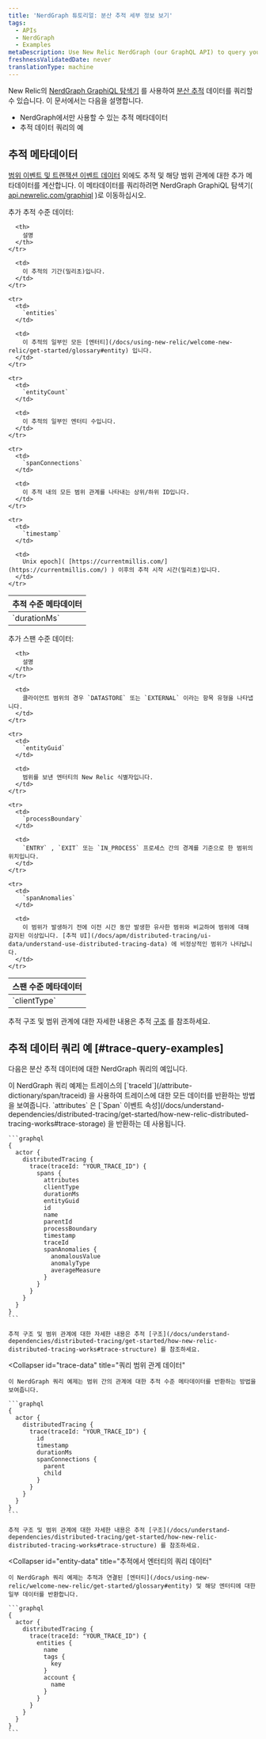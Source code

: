 ```yaml
---
title: 'NerdGraph 튜토리얼: 분산 추적 세부 정보 보기'
tags:
  - APIs
  - NerdGraph
  - Examples
metaDescription: Use New Relic NerdGraph (our GraphQL API) to query your distributed trace data.
freshnessValidatedDate: never
translationType: machine
---
```


New Relic의 [NerdGraph GraphiQL 탐색기](https://api.newrelic.com/graphiql) 를 사용하여 [분산 추적](/docs/understand-dependencies/distributed-tracing/get-started/introduction-distributed-tracing) 데이터를 쿼리할 수 있습니다. 이 문서에서는 다음을 설명합니다.

* NerdGraph에서만 사용할 수 있는 추적 메타데이터
* 추적 데이터 쿼리의 예

## 추적 메타데이터

[범위 이벤트 및 트랜잭션 이벤트 데이터](/docs/understand-dependencies/distributed-tracing/get-started/how-new-relic-distributed-tracing-works#trace-structure) 외에도 추적 및 해당 범위 관계에 대한 추가 메타데이터를 계산합니다. 이 메타데이터를 쿼리하려면 NerdGraph GraphiQL 탐색기( [api.newrelic.com/graphiql](https://api.newrelic.com/graphiql) )로 이동하십시오.

추가 추적 수준 데이터:

<table>
  <thead>
    <tr>
      <th style={{ width: "180px" }}>
        추적 수준 메타데이터
      </th>

      <th>
        설명
      </th>
    </tr>
  </thead>

  <tbody>
    <tr>
      <td>
        `durationMs`
      </td>

      <td>
        이 추적의 기간(밀리초)입니다.
      </td>
    </tr>

    <tr>
      <td>
        `entities`
      </td>

      <td>
        이 추적의 일부인 모든 [엔터티](/docs/using-new-relic/welcome-new-relic/get-started/glossary#entity) 입니다.
      </td>
    </tr>

    <tr>
      <td>
        `entityCount`
      </td>

      <td>
        이 추적의 일부인 엔터티 수입니다.
      </td>
    </tr>

    <tr>
      <td>
        `spanConnections`
      </td>

      <td>
        이 추적 내의 모든 범위 관계를 나타내는 상위/하위 ID입니다.
      </td>
    </tr>

    <tr>
      <td>
        `timestamp`
      </td>

      <td>
        Unix epoch]( [https://currentmillis.com/](https://currentmillis.com/) ) 이후의 추적 시작 시간(밀리초)입니다.
      </td>
    </tr>
  </tbody>
</table>

추가 스팬 수준 데이터:

<table>
  <thead>
    <tr>
      <th style={{ width: "180px" }}>
        스팬 수준 메타데이터
      </th>

      <th>
        설명
      </th>
    </tr>
  </thead>

  <tbody>
    <tr>
      <td>
        `clientType`
      </td>

      <td>
        클라이언트 범위의 경우 `DATASTORE` 또는 `EXTERNAL` 이라는 항목 유형을 나타냅니다.
      </td>
    </tr>

    <tr>
      <td>
        `entityGuid`
      </td>

      <td>
        범위를 보낸 엔터티의 New Relic 식별자입니다.
      </td>
    </tr>

    <tr>
      <td>
        `processBoundary`
      </td>

      <td>
        `ENTRY` , `EXIT` 또는 `IN_PROCESS` 프로세스 간의 경계를 기준으로 한 범위의 위치입니다.
      </td>
    </tr>

    <tr>
      <td>
        `spanAnomalies`
      </td>

      <td>
        이 범위가 발생하기 전에 이전 시간 동안 발생한 유사한 범위와 비교하여 범위에 대해 감지된 이상입니다. [추적 UI](/docs/apm/distributed-tracing/ui-data/understand-use-distributed-tracing-data) 에 비정상적인 범위가 나타납니다.
      </td>
    </tr>
  </tbody>
</table>

추적 구조 및 범위 관계에 대한 자세한 내용은 추적 [구조](/docs/understand-dependencies/distributed-tracing/get-started/how-new-relic-distributed-tracing-works#trace-structure) 를 참조하세요.

## 추적 데이터 쿼리 예 [#trace-query-examples]

다음은 분산 추적 데이터에 대한 NerdGraph 쿼리의 예입니다.

<CollapserGroup>
  <Collapser
    id="traceid"
    title="추적 ID로 쿼리"
  >
    이 NerdGraph 쿼리 예제는 트레이스의 [`traceId`](/attribute-dictionary/span/traceid) 을 사용하여 트레이스에 대한 모든 데이터를 반환하는 방법을 보여줍니다. `attributes` 은 [`Span` 이벤트 속성](/docs/understand-dependencies/distributed-tracing/get-started/how-new-relic-distributed-tracing-works#trace-storage) 을 반환하는 데 사용됩니다.

    ```graphql
    {
      actor {
        distributedTracing {
          trace(traceId: "YOUR_TRACE_ID") {
            spans {
              attributes
              clientType
              durationMs
              entityGuid
              id
              name
              parentId
              processBoundary
              timestamp
              traceId
              spanAnomalies {
                anomalousValue
                anomalyType
                averageMeasure
              }
            }
          }
        }
      }
    }
    ```

    추적 구조 및 범위 관계에 대한 자세한 내용은 추적 [구조](/docs/understand-dependencies/distributed-tracing/get-started/how-new-relic-distributed-tracing-works#trace-structure) 를 참조하세요.
  </Collapser>

  <Collapser
    id="trace-data"
    title="쿼리 범위 관계 데이터"
  >
    이 NerdGraph 쿼리 예제는 범위 간의 관계에 대한 추적 수준 메타데이터를 반환하는 방법을 보여줍니다.

    ```graphql
    {
      actor {
        distributedTracing {
          trace(traceId: "YOUR_TRACE_ID") {
            id
            timestamp
            durationMs
            spanConnections {
              parent
              child
            }
          }
        }
      }
    }
    ```

    추적 구조 및 범위 관계에 대한 자세한 내용은 추적 [구조](/docs/understand-dependencies/distributed-tracing/get-started/how-new-relic-distributed-tracing-works#trace-structure) 를 참조하세요.
  </Collapser>

  <Collapser
    id="entity-data"
    title="추적에서 엔터티의 쿼리 데이터"
  >
    이 NerdGraph 쿼리 예제는 추적과 연결된 [엔터티](/docs/using-new-relic/welcome-new-relic/get-started/glossary#entity) 및 해당 엔터티에 대한 일부 데이터를 반환합니다.

    ```graphql
    {
      actor {
        distributedTracing {
          trace(traceId: "YOUR_TRACE_ID") {
            entities {
              name
              tags {
                key
              }
              account {
                name
              }
            }
          }
        }
      }
    }
    ```
  </Collapser>
</CollapserGroup>
